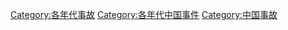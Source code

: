 [[Category:各年代事故|Category:各年代事故]]
[[Category:各年代中国事件|Category:各年代中国事件]]
[[Category:中国事故|Category:中国事故]]